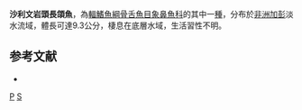{{Speciesbox 
| taxon = Petrocephalus sullivani
| authority = [[Lavoué|Lavoué]], [[Hopkins|Hopkins]] & [[Kamdem_Toham|Kamdem Toham]], 2004
| status = LC
| status_system = IUCN3.1
}}
'''沙利文岩頭長頜魚'''，為[[輻鰭魚綱|輻鰭魚綱]][[骨舌魚目|骨舌魚目]][[象鼻魚科|象鼻魚科]]的其中一[[物种|種]]，分布於[[非洲|非洲]][[加彭|加彭]]淡水流域，體長可達9.3公分，棲息在底層水域，生活習性不明。

==参考文献==
*{{FishBase_species|genus=Pollimyrus|species=sullivani|year=2015|month=11}}
{{Taxonbar}}

[[Category:2004年描述的鱼类|P]]
[[Category:岩頭長頜魚屬|S]]
